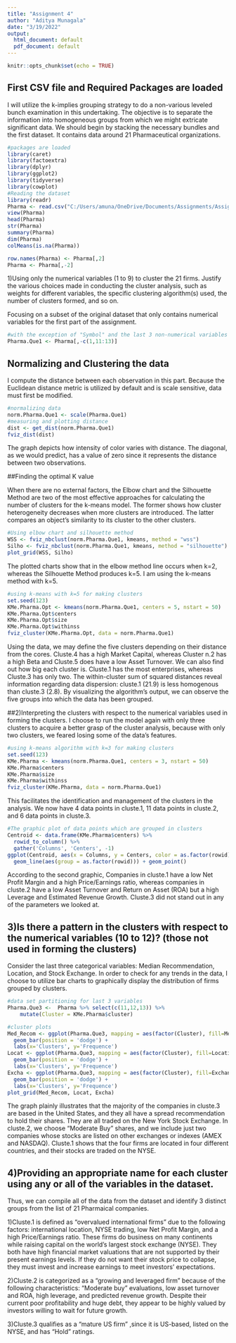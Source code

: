 ---
title: "Assignment 4"
author: "Aditya Munagala"
date: "3/19/2022"
output:
  html_document: default
  pdf_document: default
---

```{r setup, include=FALSE}
knitr::opts_chunk$set(echo = TRUE)
```


## First CSV file and Required Packages are loaded 

I will utilize the k-implies grouping strategy to do a non-various leveled bunch examination in this undertaking.
The objective is to separate the information into homogeneous groups from which we might extricate significant data.
We should begin by stacking the necessary bundles and the first dataset. It contains data around 21 Pharmaceutical organizations.

```{r results='hide'}
#packages are loaded 
library(caret)
library(factoextra)
library(dplyr)
library(ggplot2)
library(tidyverse)
library(cowplot)
#Reading the dataset
library(readr)
Pharma <- read.csv("C:/Users/amuna/OneDrive/Documents/Assignments/Assignment4/Pharmaceuticals.csv")
view(Pharma)
head(Pharma)
str(Pharma)
summary(Pharma)
dim(Pharma)
colMeans(is.na(Pharma))

row.names(Pharma) <- Pharma[,2]
Pharma <- Pharma[,-2]
```
1)Using only the numerical variables (1 to 9) to cluster the 21 firms. Justify the various choices made in 
conducting the cluster analysis, such as weights for different variables, the specific clustering algorithm(s) 
used, the number of clusters formed, and so on. 

Focusing on a subset of the original dataset that only contains numerical variables for the first part of the assignment.

```{r}
#with the exception of "Symbol" and the last 3 non-numerical variables
Pharma.Que1 <- Pharma[,-c(1,11:13)]
```

## Normalizing and Clustering the data

I compute the distance between each observation in this part. Because the Euclidean distance metric is utilized by default and is scale sensitive, data must first be modified.

```{r}
#normalizing data
norm.Pharma.Que1 <- scale(Pharma.Que1)
#measuring and plotting distance
dist <- get_dist(norm.Pharma.Que1)
fviz_dist(dist)
```

The graph depicts how intensity of color varies with distance. The diagonal, as we would predict, has a value of zero since it represents the distance between two observations.

##Finding the optimal K value

When there are no external factors, the Elbow chart and the Silhouette Method are two of the most effective approaches for calculating the number of clusters for the k-means model. The former shows how cluster heterogeneity decreases when more clusters are introduced. The latter compares an object's similarity to its cluster to the other clusters.

```{r}
#Using elbow chart and silhouette method
WSS <- fviz_nbclust(norm.Pharma.Que1, kmeans, method = "wss")
Silho <- fviz_nbclust(norm.Pharma.Que1, kmeans, method = "silhouette")
plot_grid(WSS, Silho)

```

The plotted charts show that in the elbow method line occurs when k=2, whereas the Silhouette Method produces k=5.
I am using the k-means method with k=5.
```{r}
#using k-means with k=5 for making clusters
set.seed(123)
KMe.Pharma.Opt <- kmeans(norm.Pharma.Que1, centers = 5, nstart = 50)
KMe.Pharma.Opt$centers
KMe.Pharma.Opt$size
KMe.Pharma.Opt$withinss
fviz_cluster(KMe.Pharma.Opt, data = norm.Pharma.Que1)
```


Using the data, we may define the five clusters depending on their distance from the cores. Cluste.4 has a high Market Capital, whereas Cluster n.2 has a high Beta and Cluste.5 does have a low Asset Turnover.
We can also find out how big each cluster is. Cluste.1 has the most enterprises, whereas Cluste.3 has only two.
The within-cluster sum of squared distances reveal information regarding data dispersion: cluste.1 (21.9) is less homogenous than cluste.3 (2.8).
By visualizing the algorithm's output, we can observe the five groups into which the data has been grouped.

##2)Interpreting the clusters with respect to the numerical variables used in forming the clusters. 
I choose to run the model again with only three clusters to acquire a better grasp of the cluster analysis, because with only two clusters, we feared losing some of the data's features.

```{r}
#using k-means algorithm with k=3 for making clusters
set.seed(123)
KMe.Pharma <- kmeans(norm.Pharma.Que1, centers = 3, nstart = 50)
KMe.Pharma$centers
KMe.Pharma$size
KMe.Pharma$withinss
fviz_cluster(KMe.Pharma, data = norm.Pharma.Que1)
```

This facilitates the identification and management of the clusters in the analysis. We now have 4 data points in cluste.1, 11 data points in cluste.2, and 6 data points in cluste.3.



```{r echo=FALSE}
#The graphic plot of data points which are grouped in clusters
Centroid <- data.frame(KMe.Pharma$centers) %>% 
  rowid_to_column() %>% 
  gather('Columns', 'Centers', -1)
ggplot(Centroid, aes(x = Columns, y = Centers, color = as.factor(rowid))) + 
  geom_line(aes(group = as.factor(rowid))) + geom_point()
```



According to the second graphic, Companies in cluste.1 have a low Net Profit Margin and a high Price/Earnings ratio, whereas companies in cluste.2 have a low Asset Turnover and Return on Asset (ROA) but a high Leverage and Estimated Revenue Growth. Cluste.3 did not stand out in any of the parameters we looked at.

## 3)Is there a pattern in the clusters with respect to the numerical variables (10 to 12)? (those not used in forming the clusters)

Consider the last three categorical variables: Median Recommendation, Location, and Stock Exchange.
In order to check for any trends in the data, I choose to utilize bar charts to graphically display the distribution of firms grouped by clusters.

```{r}
#data set partitioning for last 3 variables
Pharma.Que3 <-  Pharma %>% select(c(11,12,13)) %>% 
    mutate(Cluster = KMe.Pharma$cluster)
```

```{r}
#cluster plots
Med_Recom <- ggplot(Pharma.Que3, mapping = aes(factor(Cluster), fill=Median_Recommendation)) +
  geom_bar(position = 'dodge') +
  labs(x='Clusters', y='Frequence')
Locat <- ggplot(Pharma.Que3, mapping = aes(factor(Cluster), fill=Location)) +
  geom_bar(position = 'dodge') + 
  labs(x='Clusters', y='Frequence')
Excha <- ggplot(Pharma.Que3, mapping = aes(factor(Cluster), fill=Exchange)) +
  geom_bar(position = 'dodge') + 
  labs(x='Clusters', y='Frequence')
plot_grid(Med_Recom, Locat, Excha)
```


The graph plainly illustrates that the majority of the companies in cluste.3 are based in the United States, and they all have a spread recommendation to hold their shares. They are all traded on the New York Stock Exchange. In cluste.2, we choose "Moderate Buy" shares, and we include just two companies whose stocks are listed on other exchanges or indexes (AMEX and NASDAQ). Cluste.1 shows that the four firms are located in four different countries, and their stocks are traded on the NYSE.

## 4)Providing an appropriate name for each cluster using any or all of the variables in the dataset. 

Thus, we can compile all of the data from the dataset and identify 3 distinct groups from the list of 21 Pharmaical companies.

1)Cluste.1 is defined as "overvalued international firms" due to the following factors: international location, NYSE trading, low Net Profit Margin, and a high Price/Earnings ratio. These firms do business on many continents while raising capital on the world's largest stock exchange (NYSE). They both have high financial market valuations that are not supported by their present earnings levels. If they do not want their stock price to collapse, they must invest and increase earnings to meet investors' expectations.

2)Cluste.2 is categorized as a "growing and leveraged firm" because of the following characteristics: "Moderate buy" evaluations, low asset turnover and ROA, high leverage, and predicted revenue growth. Despite their current poor profitability and huge debt, they appear to be highly valued by investors willing to wait for future growth.

3)Cluste.3 qualifies as a "mature US firm" ,since it is US-based, listed on the NYSE, and has "Hold" ratings.


